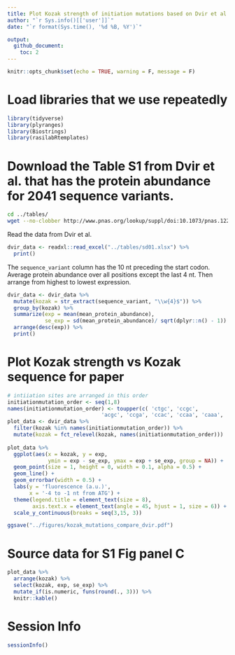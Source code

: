 ```yaml
---
title: Plot Kozak strength of initiation mutations based on Dvir et al. PNAS 2013
author: "`r Sys.info()[['user']]`"
date: "`r format(Sys.time(), '%d %B, %Y')`"

output: 
  github_document:
    toc: 2
---
```



```r
knitr::opts_chunk$set(echo = TRUE, warning = F, message = F)
```

# Load libraries that we use repeatedly

```r
library(tidyverse)
library(plyranges)
library(Biostrings)
library(rasilabRtemplates)
```

# Download the Table S1 from Dvir et al. that has the protein abundance for 2041 sequence variants.

```bash
cd ../tables/
wget --no-clobber http://www.pnas.org/lookup/suppl/doi:10.1073/pnas.1222534110/-/DCSupplemental/sd01.xlsx
```

Read the data from Dvir et al.

```r
dvir_data <- readxl::read_excel("../tables/sd01.xlsx") %>% 
  print()
```

The `sequence_variant` column has the 10 nt preceding the start codon.
Average protein abundance over all positions except the last 4 nt.
Then arrange from highest to lowest expression.

```r
dvir_data <- dvir_data %>% 
  mutate(kozak = str_extract(sequence_variant, "\\w{4}$")) %>% 
  group_by(kozak) %>% 
  summarize(exp = mean(mean_protein_abundance), 
            se_exp = sd(mean_protein_abundance)/ sqrt(dplyr::n() - 1)) %>% 
  arrange(desc(exp)) %>% 
  print()
```

# Plot Kozak strength vs Kozak sequence for paper

```r
# intiiation sites are arranged in this order
initiationmutation_order <- seq(1,8)
names(initiationmutation_order) <- toupper(c( 'ctgc', 'ccgc', 
                              'acgc', 'ccga', 'ccac', 'ccaa', 'caaa', 'aaaa'))
plot_data <- dvir_data %>% 
  filter(kozak %in% names(initiationmutation_order)) %>% 
  mutate(kozak = fct_relevel(kozak, names(initiationmutation_order)))
  
plot_data %>% 
  ggplot(aes(x = kozak, y = exp, 
             ymin = exp - se_exp, ymax = exp + se_exp, group = NA)) +
  geom_point(size = 1, height = 0, width = 0.1, alpha = 0.5) +
  geom_line() +
  geom_errorbar(width = 0.5) +
  labs(y = 'fluorescence (a.u.)',
       x = '-4 to -1 nt from ATG') +
  theme(legend.title = element_text(size = 8),
        axis.text.x = element_text(angle = 45, hjust = 1, size = 6)) +
  scale_y_continuous(breaks = seq(3,15, 3))

ggsave("../figures/kozak_mutations_compare_dvir.pdf")
```

# Source data for S1 Fig panel C

```r
plot_data %>% 
  arrange(kozak) %>% 
  select(kozak, exp, se_exp) %>% 
  mutate_if(is.numeric, funs(round(., 3))) %>% 
  knitr::kable()
```


# Session Info

```r
sessionInfo()
```

